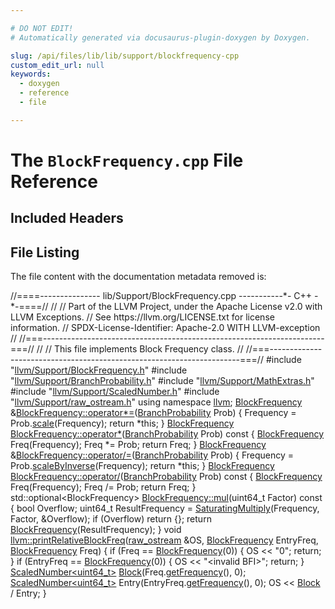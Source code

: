 ```yaml
---

# DO NOT EDIT!
# Automatically generated via docusaurus-plugin-doxygen by Doxygen.

slug: /api/files/lib/lib/support/blockfrequency-cpp
custom_edit_url: null
keywords:
  - doxygen
  - reference
  - file

---
```





# The `BlockFrequency.cpp` File Reference

<DoxygenPage pluginConfig={pluginConfig}>



## Included Headers

<IncludesList>
<IncludesListItem
  filePath="llvm/Support/BlockFrequency.h"
  permalink="/docs/api/files/include/include/llvm/include/llvm/support/blockfrequency-h"
  isLocal="true" />
<IncludesListItem
  filePath="llvm/Support/BranchProbability.h"
  permalink="/docs/api/files/include/include/llvm/include/llvm/support/branchprobability-h"
  isLocal="true" />
<IncludesListItem
  filePath="llvm/Support/MathExtras.h"
  permalink="/docs/api/files/include/include/llvm/include/llvm/support/mathextras-h"
  isLocal="true" />
<IncludesListItem
  filePath="llvm/Support/ScaledNumber.h"
  permalink="/docs/api/files/include/include/llvm/include/llvm/support/scalednumber-h"
  isLocal="true" />
<IncludesListItem
  filePath="llvm/Support/raw_ostream.h"
  permalink="/docs/api/files/include/include/llvm/include/llvm/support/raw-ostream-h"
  isLocal="true" />
</IncludesList>


## File Listing

The file content with the documentation metadata removed is:

<ProgramListing>

<Link id="l00001" /><CodeLine lineNumber="1"><span class="doxyHighlightComment">//====--------------- lib/Support/BlockFrequency.cpp -----------&#42;- C++ -&#42;-====//</span></CodeLine>
<Link id="l00002" /><CodeLine lineNumber="2"><span class="doxyHighlightComment">//</span></CodeLine>
<Link id="l00003" /><CodeLine lineNumber="3"><span class="doxyHighlightComment">// Part of the LLVM Project, under the Apache License v2.0 with LLVM Exceptions.</span></CodeLine>
<Link id="l00004" /><CodeLine lineNumber="4"><span class="doxyHighlightComment">// See https://llvm.org/LICENSE.txt for license information.</span></CodeLine>
<Link id="l00005" /><CodeLine lineNumber="5"><span class="doxyHighlightComment">// SPDX-License-Identifier: Apache-2.0 WITH LLVM-exception</span></CodeLine>
<Link id="l00006" /><CodeLine lineNumber="6"><span class="doxyHighlightComment">//</span></CodeLine>
<Link id="l00007" /><CodeLine lineNumber="7"><span class="doxyHighlightComment">//===----------------------------------------------------------------------===//</span></CodeLine>
<Link id="l00008" /><CodeLine lineNumber="8"><span class="doxyHighlightComment">//</span></CodeLine>
<Link id="l00009" /><CodeLine lineNumber="9"><span class="doxyHighlightComment">// This file implements Block Frequency class.</span></CodeLine>
<Link id="l00010" /><CodeLine lineNumber="10"><span class="doxyHighlightComment">//</span></CodeLine>
<Link id="l00011" /><CodeLine lineNumber="11"><span class="doxyHighlightComment">//===----------------------------------------------------------------------===//</span></CodeLine>
<Link id="l00012" /><CodeLine lineNumber="12"></CodeLine>
<Link id="l00013" /><CodeLine lineNumber="13"><span class="doxyHighlightPreprocessor">#include &quot;<a href="/docs/api/files/include/include/llvm/include/llvm/support/blockfrequency-h">llvm/Support/BlockFrequency.h</a>&quot;</span></CodeLine>
<Link id="l00014" /><CodeLine lineNumber="14"><span class="doxyHighlightPreprocessor">#include &quot;<a href="/docs/api/files/include/include/llvm/include/llvm/support/branchprobability-h">llvm/Support/BranchProbability.h</a>&quot;</span></CodeLine>
<Link id="l00015" /><CodeLine lineNumber="15"><span class="doxyHighlightPreprocessor">#include &quot;<a href="/docs/api/files/include/include/llvm/include/llvm/support/mathextras-h">llvm/Support/MathExtras.h</a>&quot;</span></CodeLine>
<Link id="l00016" /><CodeLine lineNumber="16"><span class="doxyHighlightPreprocessor">#include &quot;<a href="/docs/api/files/include/include/llvm/include/llvm/support/scalednumber-h">llvm/Support/ScaledNumber.h</a>&quot;</span></CodeLine>
<Link id="l00017" /><CodeLine lineNumber="17"><span class="doxyHighlightPreprocessor">#include &quot;<a href="/docs/api/files/include/include/llvm/include/llvm/support/raw-ostream-h">llvm/Support/raw&#95;ostream.h</a>&quot;</span></CodeLine>
<Link id="l00018" /><CodeLine lineNumber="18"></CodeLine>
<Link id="l00019" /><CodeLine lineNumber="19"><span class="doxyHighlightKeyword">using namespace </span><span class="doxyHighlight"><a href="/docs/api/namespaces/llvm">llvm</a>;</span></CodeLine>
<Link id="l00020" /><CodeLine lineNumber="20"></CodeLine>
<Link id="l00021" /><CodeLine lineNumber="21" lineLink="/docs/api/classes/llvm/blockfrequency/#af3d21db88053efddb1fab40325f88fe3"><span class="doxyHighlight"><a href="/docs/api/classes/llvm/blockfrequency/#ae7f6692748a6f136c949352de096a4cd">BlockFrequency</a> &amp;<a href="/docs/api/classes/llvm/blockfrequency/#af3d21db88053efddb1fab40325f88fe3">BlockFrequency::operator&#42;=</a>(<a href="/docs/api/classes/llvm/branchprobability">BranchProbability</a> Prob) &#123;</span></CodeLine>
<Link id="l00022" /><CodeLine lineNumber="22"><span class="doxyHighlight">  Frequency = Prob.<a href="/docs/api/classes/llvm/branchprobability/#a9ccfc22b308af94572ad6843ecc21055">scale</a>(Frequency);</span></CodeLine>
<Link id="l00023" /><CodeLine lineNumber="23"><span class="doxyHighlight">  </span><span class="doxyHighlightKeywordFlow">return</span><span class="doxyHighlight"> &#42;</span><span class="doxyHighlightKeyword">this</span><span class="doxyHighlight">;</span></CodeLine>
<Link id="l00024" /><CodeLine lineNumber="24"><span class="doxyHighlight">&#125;</span></CodeLine>
<Link id="l00025" /><CodeLine lineNumber="25"></CodeLine>
<Link id="l00026" /><CodeLine lineNumber="26" lineLink="/docs/api/classes/llvm/blockfrequency/#ab81f3ce1ca68468d20391910b841a78b"><span class="doxyHighlight"><a href="/docs/api/classes/llvm/blockfrequency/#ae7f6692748a6f136c949352de096a4cd">BlockFrequency</a> <a href="/docs/api/classes/llvm/blockfrequency/#ab81f3ce1ca68468d20391910b841a78b">BlockFrequency::operator&#42;</a>(<a href="/docs/api/classes/llvm/branchprobability">BranchProbability</a> Prob)</span><span class="doxyHighlightKeyword"> const </span><span class="doxyHighlight">&#123;</span></CodeLine>
<Link id="l00027" /><CodeLine lineNumber="27"><span class="doxyHighlight">  <a href="/docs/api/classes/llvm/blockfrequency/#ae7f6692748a6f136c949352de096a4cd">BlockFrequency</a> Freq(Frequency);</span></CodeLine>
<Link id="l00028" /><CodeLine lineNumber="28"><span class="doxyHighlight">  Freq &#42;= Prob;</span></CodeLine>
<Link id="l00029" /><CodeLine lineNumber="29"><span class="doxyHighlight">  </span><span class="doxyHighlightKeywordFlow">return</span><span class="doxyHighlight"> Freq;</span></CodeLine>
<Link id="l00030" /><CodeLine lineNumber="30"><span class="doxyHighlight">&#125;</span></CodeLine>
<Link id="l00031" /><CodeLine lineNumber="31"></CodeLine>
<Link id="l00032" /><CodeLine lineNumber="32" lineLink="/docs/api/classes/llvm/blockfrequency/#af724ffc512f3dc4374e71297186cf191"><span class="doxyHighlight"><a href="/docs/api/classes/llvm/blockfrequency/#ae7f6692748a6f136c949352de096a4cd">BlockFrequency</a> &amp;<a href="/docs/api/classes/llvm/blockfrequency/#af724ffc512f3dc4374e71297186cf191">BlockFrequency::operator/=</a>(<a href="/docs/api/classes/llvm/branchprobability">BranchProbability</a> Prob) &#123;</span></CodeLine>
<Link id="l00033" /><CodeLine lineNumber="33"><span class="doxyHighlight">  Frequency = Prob.<a href="/docs/api/classes/llvm/branchprobability/#a654bfa34e440912fecad8a6bd989d992">scaleByInverse</a>(Frequency);</span></CodeLine>
<Link id="l00034" /><CodeLine lineNumber="34"><span class="doxyHighlight">  </span><span class="doxyHighlightKeywordFlow">return</span><span class="doxyHighlight"> &#42;</span><span class="doxyHighlightKeyword">this</span><span class="doxyHighlight">;</span></CodeLine>
<Link id="l00035" /><CodeLine lineNumber="35"><span class="doxyHighlight">&#125;</span></CodeLine>
<Link id="l00036" /><CodeLine lineNumber="36"></CodeLine>
<Link id="l00037" /><CodeLine lineNumber="37" lineLink="/docs/api/classes/llvm/blockfrequency/#a35b52f21370e519580f95513178e682c"><span class="doxyHighlight"><a href="/docs/api/classes/llvm/blockfrequency/#ae7f6692748a6f136c949352de096a4cd">BlockFrequency</a> <a href="/docs/api/classes/llvm/blockfrequency/#a35b52f21370e519580f95513178e682c">BlockFrequency::operator/</a>(<a href="/docs/api/classes/llvm/branchprobability">BranchProbability</a> Prob)</span><span class="doxyHighlightKeyword"> const </span><span class="doxyHighlight">&#123;</span></CodeLine>
<Link id="l00038" /><CodeLine lineNumber="38"><span class="doxyHighlight">  <a href="/docs/api/classes/llvm/blockfrequency/#ae7f6692748a6f136c949352de096a4cd">BlockFrequency</a> Freq(Frequency);</span></CodeLine>
<Link id="l00039" /><CodeLine lineNumber="39"><span class="doxyHighlight">  Freq /= Prob;</span></CodeLine>
<Link id="l00040" /><CodeLine lineNumber="40"><span class="doxyHighlight">  </span><span class="doxyHighlightKeywordFlow">return</span><span class="doxyHighlight"> Freq;</span></CodeLine>
<Link id="l00041" /><CodeLine lineNumber="41"><span class="doxyHighlight">&#125;</span></CodeLine>
<Link id="l00042" /><CodeLine lineNumber="42"></CodeLine>
<Link id="l00043" /><CodeLine lineNumber="43" lineLink="/docs/api/classes/llvm/blockfrequency/#a822c8d45c2ef32b52c93ea433f7c4659"><span class="doxyHighlight">std::optional&lt;BlockFrequency&gt; <a href="/docs/api/classes/llvm/blockfrequency/#a822c8d45c2ef32b52c93ea433f7c4659">BlockFrequency::mul</a>(uint64&#95;t Factor)</span><span class="doxyHighlightKeyword"> const </span><span class="doxyHighlight">&#123;</span></CodeLine>
<Link id="l00044" /><CodeLine lineNumber="44"><span class="doxyHighlight">  </span><span class="doxyHighlightKeywordType">bool</span><span class="doxyHighlight"> Overflow;</span></CodeLine>
<Link id="l00045" /><CodeLine lineNumber="45"><span class="doxyHighlight">  uint64&#95;t ResultFrequency = <a href="/docs/api/namespaces/llvm/#aa6c35ac16c3c23e443f27a025d7a1597">SaturatingMultiply</a>(Frequency, Factor, &amp;Overflow);</span></CodeLine>
<Link id="l00046" /><CodeLine lineNumber="46"><span class="doxyHighlight">  </span><span class="doxyHighlightKeywordFlow">if</span><span class="doxyHighlight"> (Overflow)</span></CodeLine>
<Link id="l00047" /><CodeLine lineNumber="47"><span class="doxyHighlight">    </span><span class="doxyHighlightKeywordFlow">return</span><span class="doxyHighlight"> &#123;&#125;;</span></CodeLine>
<Link id="l00048" /><CodeLine lineNumber="48"><span class="doxyHighlight">  </span><span class="doxyHighlightKeywordFlow">return</span><span class="doxyHighlight"> <a href="/docs/api/classes/llvm/blockfrequency/#ae7f6692748a6f136c949352de096a4cd">BlockFrequency</a>(ResultFrequency);</span></CodeLine>
<Link id="l00049" /><CodeLine lineNumber="49"><span class="doxyHighlight">&#125;</span></CodeLine>
<Link id="l00050" /><CodeLine lineNumber="50"></CodeLine>
<Link id="l00051" /><CodeLine lineNumber="51" lineLink="/docs/api/namespaces/llvm/#ac4d074876aec87f462a07b2999827758"><span class="doxyHighlightKeywordType">void</span><span class="doxyHighlight"> <a href="/docs/api/namespaces/llvm/#ac4d074876aec87f462a07b2999827758">llvm::printRelativeBlockFreq</a>(<a href="/docs/api/classes/llvm/raw-ostream">raw&#95;ostream</a> &amp;OS, <a href="/docs/api/classes/llvm/blockfrequency">BlockFrequency</a> EntryFreq,</span></CodeLine>
<Link id="l00052" /><CodeLine lineNumber="52"><span class="doxyHighlight">                                  <a href="/docs/api/classes/llvm/blockfrequency">BlockFrequency</a> Freq) &#123;</span></CodeLine>
<Link id="l00053" /><CodeLine lineNumber="53"><span class="doxyHighlight">  </span><span class="doxyHighlightKeywordFlow">if</span><span class="doxyHighlight"> (Freq == <a href="/docs/api/classes/llvm/blockfrequency">BlockFrequency</a>(0)) &#123;</span></CodeLine>
<Link id="l00054" /><CodeLine lineNumber="54"><span class="doxyHighlight">    OS &lt;&lt; </span><span class="doxyHighlightStringLiteral">&quot;0&quot;</span><span class="doxyHighlight">;</span></CodeLine>
<Link id="l00055" /><CodeLine lineNumber="55"><span class="doxyHighlight">    </span><span class="doxyHighlightKeywordFlow">return</span><span class="doxyHighlight">;</span></CodeLine>
<Link id="l00056" /><CodeLine lineNumber="56"><span class="doxyHighlight">  &#125;</span></CodeLine>
<Link id="l00057" /><CodeLine lineNumber="57"><span class="doxyHighlight">  </span><span class="doxyHighlightKeywordFlow">if</span><span class="doxyHighlight"> (EntryFreq == <a href="/docs/api/classes/llvm/blockfrequency">BlockFrequency</a>(0)) &#123;</span></CodeLine>
<Link id="l00058" /><CodeLine lineNumber="58"><span class="doxyHighlight">    OS &lt;&lt; </span><span class="doxyHighlightStringLiteral">&quot;&lt;invalid BFI&gt;&quot;</span><span class="doxyHighlight">;</span></CodeLine>
<Link id="l00059" /><CodeLine lineNumber="59"><span class="doxyHighlight">    </span><span class="doxyHighlightKeywordFlow">return</span><span class="doxyHighlight">;</span></CodeLine>
<Link id="l00060" /><CodeLine lineNumber="60"><span class="doxyHighlight">  &#125;</span></CodeLine>
<Link id="l00061" /><CodeLine lineNumber="61"><span class="doxyHighlight">  <a href="/docs/api/classes/llvm/scalednumber">ScaledNumber&lt;uint64&#95;t&gt;</a> <a href="/docs/api/namespaces/llvm/#a0e00fad9c34de40b1e31f3aa6f8e024cae1e4c8c9ccd9fc39c391da4bcd093fb2">Block</a>(Freq.<a href="/docs/api/classes/llvm/blockfrequency/#a8e9ed6b20c2503f66f1fd0725297aedc">getFrequency</a>(), 0);</span></CodeLine>
<Link id="l00062" /><CodeLine lineNumber="62"><span class="doxyHighlight">  <a href="/docs/api/classes/llvm/scalednumber">ScaledNumber&lt;uint64&#95;t&gt;</a> Entry(EntryFreq.<a href="/docs/api/classes/llvm/blockfrequency/#a8e9ed6b20c2503f66f1fd0725297aedc">getFrequency</a>(), 0);</span></CodeLine>
<Link id="l00063" /><CodeLine lineNumber="63"><span class="doxyHighlight">  OS &lt;&lt; <a href="/docs/api/namespaces/llvm/#a0e00fad9c34de40b1e31f3aa6f8e024cae1e4c8c9ccd9fc39c391da4bcd093fb2">Block</a> / Entry;</span></CodeLine>
<Link id="l00064" /><CodeLine lineNumber="64"><span class="doxyHighlight">&#125;</span></CodeLine>

</ProgramListing>


</DoxygenPage>

